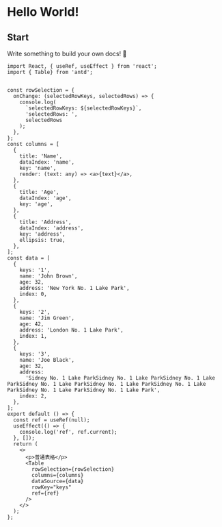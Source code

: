 
# Hello World!

## Start

Write something to build your own docs! 🎁

<Demo/>


```tsx
import React, { useRef, useEffect } from 'react';
import { Table} from 'antd';


const rowSelection = {
  onChange: (selectedRowKeys, selectedRows) => {
    console.log(
      `selectedRowKeys: ${selectedRowKeys}`,
      'selectedRows: ',
      selectedRows
    );
  },
};
const columns = [
  {
    title: 'Name',
    dataIndex: 'name',
    key: 'name',
    render: (text: any) => <a>{text}</a>,
  },
  {
    title: 'Age',
    dataIndex: 'age',
    key: 'age',
  },
  {
    title: 'Address',
    dataIndex: 'address',
    key: 'address',
    ellipsis: true,
  },
];
const data = [
  {
    keys: '1',
    name: 'John Brown',
    age: 32,
    address: 'New York No. 1 Lake Park',
    index: 0,
  },
  {
    keys: '2',
    name: 'Jim Green',
    age: 42,
    address: 'London No. 1 Lake Park',
    index: 1,
  },
  {
    keys: '3',
    name: 'Joe Black',
    age: 32,
    address:
      'Sidney No. 1 Lake ParkSidney No. 1 Lake ParkSidney No. 1 Lake ParkSidney No. 1 Lake ParkSidney No. 1 Lake ParkSidney No. 1 Lake ParkSidney No. 1 Lake ParkSidney No. 1 Lake Park',
    index: 2,
  },
];
export default () => {
  const ref = useRef(null);
  useEffect(() => {
    console.log('ref', ref.current);
  }, []);
  return (
    <>
      <p>普通表格</p>
      <Table
        rowSelection={rowSelection}
        columns={columns}
        dataSource={data}
        rowKey="keys"
        ref={ref}
      />
    </>
  );
};

```